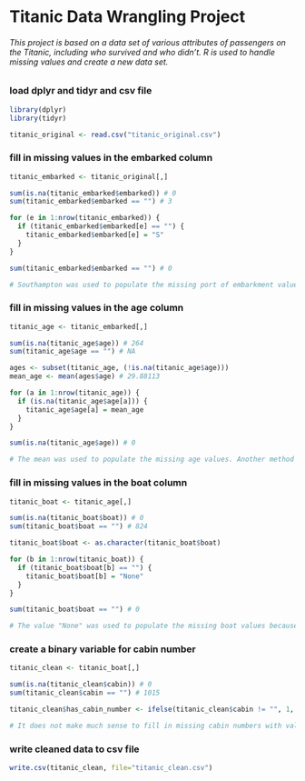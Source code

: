 # Titanic Data Wrangling Project

###### This project is based on a data set of various attributes of passengers on the Titanic, including who survived and who didn’t. R is used to handle missing values and create a new data set.

### load dplyr and tidyr and csv file
```r
library(dplyr)
library(tidyr)

titanic_original <- read.csv("titanic_original.csv")
```

### fill in missing values in the embarked column
```r
titanic_embarked <- titanic_original[,]

sum(is.na(titanic_embarked$embarked)) # 0
sum(titanic_embarked$embarked == "") # 3

for (e in 1:nrow(titanic_embarked)) {
  if (titanic_embarked$embarked[e] == "") {
    titanic_embarked$embarked[e] = "S"
  }
}

sum(titanic_embarked$embarked == "") # 0

# Southampton was used to populate the missing port of embarkment values because these are known to correspond to passengers who actually embarked at Southampton.
```

### fill in missing values in the age column
```r
titanic_age <- titanic_embarked[,]

sum(is.na(titanic_age$age)) # 264
sum(titanic_age$age == "") # NA

ages <- subset(titanic_age, (!is.na(titanic_age$age)))
mean_age <- mean(ages$age) # 29.88113

for (a in 1:nrow(titanic_age)) {
  if (is.na(titanic_age$age[a])) {
    titanic_age$age[a] = mean_age
  }
}

sum(is.na(titanic_age$age)) # 0

# The mean was used to populate the missing age values. Another method could alternately have been selected. Picking a random age value may have significantly skewed the data in the direction of that value. However, an argument could also be made that the median would be the ideal measure to use, as it would skew the data even less than the mean, which is more sensitive to outliers. 
```

### fill in missing values in the boat column
```r
titanic_boat <- titanic_age[,]

sum(is.na(titanic_boat$boat)) # 0
sum(titanic_boat$boat == "") # 824

titanic_boat$boat <- as.character(titanic_boat$boat) 

for (b in 1:nrow(titanic_boat)) {
  if (titanic_boat$boat[b] == "") {
    titanic_boat$boat[b] = "None"
  }
}

sum(titanic_boat$boat == "") # 0

# The value "None" was used to populate the missing boat values because these values indicate passengers who did not make it onto a boat. The variable type was first changed from factor to character because "None" is not a valid factor level. 
```

### create a binary variable for cabin number
```r
titanic_clean <- titanic_boat[,]

sum(is.na(titanic_clean$cabin)) # 0
sum(titanic_clean$cabin == "") # 1015

titanic_clean$has_cabin_number <- ifelse(titanic_clean$cabin != "", 1, 0)

# It does not make much sense to fill in missing cabin numbers with values because there is not any one clear factor that determines which of these values are missing. A majority of the missing values appear to be for second and third class passengers, but several cabin values are missing for first class passengers as well. It is not clear what a missing value here actually means, though there is clearly some degree of correleation between cabin and pclass (i.e. ticket class).
```

### write cleaned data to csv file
```r
write.csv(titanic_clean, file="titanic_clean.csv")
```